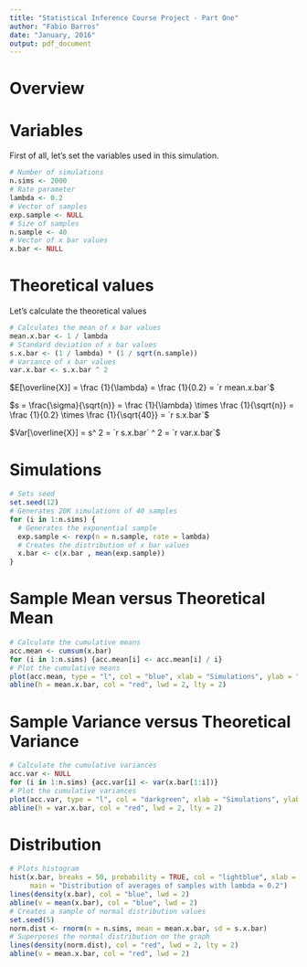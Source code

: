 ```yaml
---
title: "Statistical Inference Course Project - Part One"
author: "Fabio Barros"
date: "January, 2016"
output: pdf_document
---
```


# Overview


# Variables 
First of all, let's set the variables used in this simulation.
```r
# Number of simulations
n.sims <- 2000
# Rate parameter
lambda <- 0.2
# Vector of samples
exp.sample <- NULL
# Size of samples
n.sample <- 40
# Vector of x bar values
x.bar <- NULL
```

# Theoretical values
Let's calculate the theoretical values
```r
# Calculates the mean of x bar values 
mean.x.bar <- 1 / lambda
# Standard deviation of x bar values
s.x.bar <- (1 / lambda) * (1 / sqrt(n.sample))
# Variance of x bar values
var.x.bar <- s.x.bar ^ 2
```
$E[\overline{X}] = \frac {1}{\lambda} = \frac {1}{0.2} = `r mean.x.bar`$

$s = \frac{\sigma}{\sqrt{n}} = \frac {1}{\lambda} \times \frac {1}{\sqrt{n}} = \frac {1}{0.2} \times \frac {1}{\sqrt{40}} = `r s.x.bar`$

$Var[\overline{X}] = s^ 2 = `r s.x.bar` ^ 2 = `r var.x.bar`$

# Simulations
```r
# Sets seed
set.seed(12)
# Generates 20K simulations of 40 samples
for (i in 1:n.sims) {
  # Generates the exponential sample 
  exp.sample <- rexp(n = n.sample, rate = lambda)
  # Creates the distribution of x bar values
  x.bar <- c(x.bar , mean(exp.sample))
}
```

# Sample Mean versus Theoretical Mean

```r
# Calculate the cumulative means
acc.mean <- cumsum(x.bar)
for (i in 1:n.sims) {acc.mean[i] <- acc.mean[i] / i}   
# Plot the cumulative means
plot(acc.mean, type = "l", col = "blue", xlab = "Simulations", ylab = "Mean of sample means")
abline(h = mean.x.bar, col = "red", lwd = 2, lty = 2)
```

# Sample Variance versus Theoretical Variance

```r
# Calculate the cumulative variances
acc.var <- NULL
for (i in 1:n.sims) {acc.var[i] <- var(x.bar[1:i])}
# Plot the cumulative variances
plot(acc.var, type = "l", col = "darkgreen", xlab = "Simulations", ylab = "Variance of sample means")
abline(h = var.x.bar, col = "red", lwd = 2, lty = 2)
```

# Distribution
```r
# Plots histogram
hist(x.bar, breaks = 50, probability = TRUE, col = "lightblue", xlab = "",
     main = "Distribution of averages of samples with lambda = 0.2")
lines(density(x.bar), col = "blue", lwd = 2)
abline(v = mean(x.bar), col = "blue", lwd = 2)
# Creates a sample of normal distribution values
set.seed(5)
norm.dist <- rnorm(n = n.sims, mean = mean.x.bar, sd = s.x.bar)
# Superposes the normal distribution on the graph
lines(density(norm.dist), col = "red", lwd = 2, lty = 2)
abline(v = mean.x.bar, col = "red", lwd = 2)
```